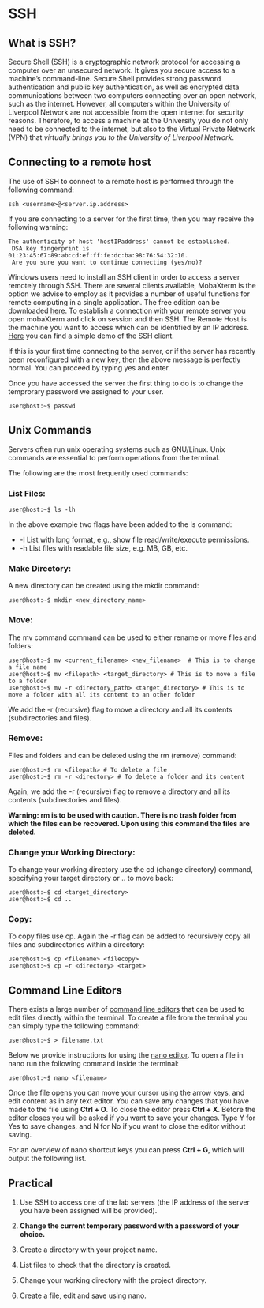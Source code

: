# SSH 

## What is SSH?

Secure Shell (SSH) is a cryptographic network protocol for accessing a computer over an unsecured network. It gives you secure access to a machine's command-line.
Secure Shell provides strong password authentication and public key authentication, as well as encrypted data communications between two computers connecting over an open network, such as the internet. However, all computers within the University of Liverpool Network are not accessible from the open internet for security reasons.
Therefore, to access a machine at the University you do not only need to be connected to the internet, but also to the Virtual Private Network (VPN) that *virtually brings you to the University of Liverpool Network*.  

## Connecting to a remote host

The use of SSH to connect to a remote host is performed through the following command:

```shell
ssh <username>@<server.ip.address>
```
  
If you are connecting to a server for the first time, then you may receive the following warning:

```
The authenticity of host 'hostIPaddress' cannot be established.
 DSA key fingerprint is 01:23:45:67:89:ab:cd:ef:ff:fe:dc:ba:98:76:54:32:10.
 Are you sure you want to continue connecting (yes/no)?
```
Windows users need to install an SSH client in order to access a server remotely through SSH. There are several clients available, MobaXterm is the option we advise to employ as it provides a number of useful functions for remote computing in a single application. 
The free edition can be downloaded [here](https://mobaxterm.mobatek.net/download.html). To establish a connection with your remote server you open mobaXterm and click on session and then SSH. The Remote Host is the machine you want to access which can be identified by an IP address. [Here](https://mobaxterm.mobatek.net/demo.html) you can find a simple demo of the SSH client. 

If this is your first time connecting to the server, or if the server has recently been 
reconfigured with a new key, then the above message is perfectly normal. You can proceed by typing yes and enter.  

Once you have accessed the server the first thing to do is to change the temprorary password we assigned to your user.

```shell
user@host:~$ passwd
```

## Unix Commands

Servers often run unix operating systems such as GNU/Linux. Unix commands are essential to perform operations from the terminal.

The following are the most frequently used commands:

### List Files:
```shell
user@host:~$ ls -lh
```

In the above example two flags have been added to the ls command:

* -l List with long format, e.g., show file read/write/execute permissions.
* -h List files with readable file size, e.g. MB, GB, etc. 

### Make Directory:

A new directory can be created using the mkdir command:

```shell
user@host:~$ mkdir <new_directory_name>
```

### Move:

The mv command command can be used to either rename or move files and folders:

```shell
user@host:~$ mv <current_filename> <new_filename>  # This is to change a file name
user@host:~$ mv <filepath> <target_directory> # This is to move a file to a folder
user@host:~$ mv -r <directory_path> <target_directory> # This is to move a folder with all its content to an other folder 
```

We add the -r (recursive) flag to move a directory and all its contents (subdirectories and files). 

### Remove:

Files and folders and can be deleted using the rm (remove) command:

```shell
user@host:~$ rm <filepath> # To delete a file
user@host:~$ rm -r <directory> # To delete a folder and its content
```

Again, we add the -r (recursive) flag to remove a directory and all its contents (subdirectories and files). 

**Warning: rm is to be used with caution. There is no trash folder 
from which the files can be recovered. Upon using this command the files are deleted.** 

### Change your Working Directory:

To change your working directory use the cd (change directory) command, specifying your target directory or .. to move back:

```shell
user@host:~$ cd <target_directory>
user@host:~$ cd ..
```

### Copy:

To copy files use cp. Again the -r flag can be added to recursively copy all files and subdirectories within a directory:

```shell
user@host:~$ cp <filename> <filecopy>
user@host:~$ cp −r <directory> <target>
```

## Command Line Editors

There exists a large number of [command line editors](https://en.wikipedia.org/wiki/List_of_text_editors) 
that can be used to edit files directly within the terminal. 
To create a file from the terminal you can simply type the following command:
```shell
user@host:~$ > filename.txt
```

 Below we provide instructions for using the
[nano editor](https://www.nano-editor.org/). To open a file in nano run the following command inside the 
terminal:

```shell
user@host:~$ nano <filename>
```

Once the file opens you can move your cursor using the arrow keys, and edit content
as in any text editor. You can save any changes that you have made to the file
using **Ctrl + O**. To close the editor press **Ctrl + X**. Before the editor 
closes you will be asked if you want to save your changes. Type Y for Yes to
save changes, and N for No if you want to close the editor without saving.

For an overview of nano shortcut keys you can press **Ctrl + G**, which will output the following list.

## Practical

1) Use SSH to access one of the lab servers (the IP address of the server you have been assigned will be provided).

1) **Change the current temporary password with a password of your choice.**

1) Create a directory with your project name.

1) List files to check that the directory is created.

1) Change your working directory with the project directory.

1) Create a file, edit and save using nano.



